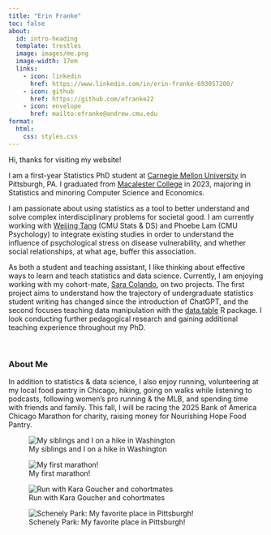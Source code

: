 ```yaml
---
title: "Erin Franke"
toc: false
about:
  id: intro-heading
  template: trestles
  image: images/me.png
  image-width: 17em
  links:
    - icon: linkedin
      href: https://www.linkedin.com/in/erin-franke-693057200/
    - icon: github
      href: https://github.com/efranke22
    - icon: envelope
      href: mailto:efranke@andrew.cmu.edu
format:
  html:
    css: styles.css
---
```


::: {#intro-heading}
Hi, thanks for visiting my website!

I am a first-year Statistics PhD student at [Carnegie Mellon University](https://www.cmu.edu/dietrich/statistics-datascience/index.html) in Pittsburgh, PA. I graduated from [Macalester College](https://www.macalester.edu/mscs/) in 2023, majoring in Statistics and minoring Computer Science and Economics. 

I am passionate about using statistics as a tool to better understand and solve complex interdisciplinary problems for societal good. I am currently working with [Weijing Tang](https://sites.google.com/andrew.cmu.edu/weijingtang/home?authuser=0) (CMU Stats & DS) and Phoebe Lam (CMU Psychology) to integrate existing studies in order to understand the influence of psychological stress on disease vulnerability, and whether social relationships, at what age, buffer this association. 

As both a student and teaching assistant, I like thinking about effective ways to learn and teach statistics and data science. Currently, I am enjoying working with my cohort-mate, [Sara Colando](https://scolando.github.io/), on two projects. The first project aims to understand how the trajectory of undergraduate statistics student writing has changed since the introduction of ChatGPT, and the second focuses teaching data manipulation with the [data.table](https://www.rdocumentation.org/packages/data.table/versions/1.17.0) R package. I look conducting further pedagogical research and gaining additional teaching experience throughout my PhD.

<br>
:::

### About Me

In addition to statistics & data science, I also enjoy running, volunteering at my local food pantry in Chicago, hiking, going on walks while listening to podcasts, following women's pro running & the MLB, and spending time with friends and family. This fall, I will be racing the 2025 Bank of America Chicago Marathon for charity, raising money for Nourishing Hope Food Pantry.

::: {layout-nrow="2"}
![My siblings and I on a hike in Washington](images/fam.png)

![My first marathon!](images/marathon.png)

![Run with Kara Goucher and cohortmates](images/kara.png)

![Schenely Park: My favorite place in Pittsburgh!](images/schenely.png)
:::
